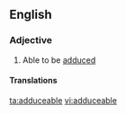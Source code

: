 ==English==

===Adjective===
{{en-adj}}
# Able to be [[adduced]]

====Translations====
{{trans-see|adducible}}

[[ta:adduceable]]
[[vi:adduceable]]